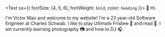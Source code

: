 <Text sx={{ fontSize: [4, 5, 6], fontWeight: `bold`, color: `heading` }}>
  👋 Hi.
</Text>

I'm Victor Mao and welcome to my website! I'm a 23 year-old Software Engineer at Charles Schwab. I like to play Ultimate Frisbee 🥏 and read 📖. I am currently learning photography 📷 and how to DJ 🎧.